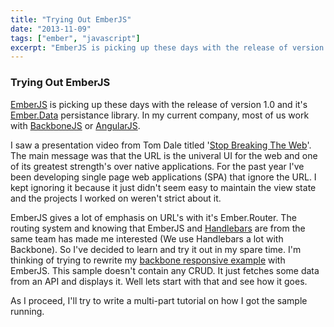 ```yaml
---
title: "Trying Out EmberJS"
date: "2013-11-09"
tags: ["ember", "javascript"]
excerpt: "EmberJS is picking up these days with the release of version 1.0 and it's Ember Data persistance library. In my current company, most of us work with BackboneJS or AngularJS. I saw a presentation..."
---
```


### Trying Out EmberJS

[EmberJS](http://emberjs.com/) is picking up these days with the release of version 1.0 and it's [Ember.Data](https://github.com/emberjs/data) persistance library. In my current company, most of us work with [BackboneJS](http://backbonejs.org/) or [AngularJS](http://angularjs.org/).

I saw a presentation video from Tom Dale titled '[Stop Breaking The Web](http://www.youtube.com/watch?v=OSEXpsVcTxI)'. The main message was that the URL is the univeral UI for the web and one of its greatest strength's over native applications. For the past year I've been developing single page web applications (SPA) that ignore the URL. I kept ignoring it because it just didn't seem easy to maintain the view state and the projects I worked on weren't strict about it.

EmberJS gives a lot of emphasis on URL's with it's Ember.Router. The routing system and knowing that EmberJS and [Handlebars](http://handlebarsjs.com/) are from the same team has made me interested (We use Handlebars a lot with Backbone). So I've decided to learn and try it out in my spare time. I'm thinking of trying to rewrite my [backbone responsive example](https://github.com/blessenm/backbone-responsive-example) with EmberJS. This sample doesn't contain any CRUD. It just fetches some data from an API and displays it. Well lets start with that and see how it goes.

As I proceed, I'll try to write a multi-part tutorial on how I got the sample running.